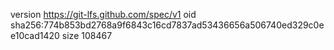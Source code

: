 version https://git-lfs.github.com/spec/v1
oid sha256:774b853bd2768a9f6843c16cd7837ad53436656a506740ed329c0ee10cad1420
size 108467

